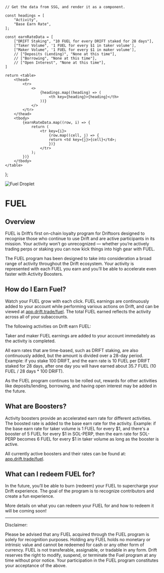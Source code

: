     // Get the data from SSG, and render it as a component.
  
    const headings = [
        "Activity",
        "Base Earn Rate",
    ];

    const earnRateData = [
        ["DRIFT Staking", "10 FUEL for every DRIFT staked for 28 days"],
        ["Taker Volume", '1 FUEL for every $1 in taker volume'],
        ["Maker Volume", '1 FUEL for every $1 in maker volume'],
        // ["Deposits (Lending)", "None at this time"],
        // ["Borrowing", "None at this time"],
        // ["Open Interest", "None at this time"],
    ]

    return <table>
        <thead>
            <tr>
                <>
                    {headings.map((heading) => (
                        <th key={heading}>{heading}</th>
                    ))}
                </>
            </tr>
        </thead>
        <tbody>
            {earnRateData.map((row, i) => {
                return (
                    <tr key={i}>
                        {row.map((cell, j) => {
                        return <td key={j}>{cell}</td>;
                        })}
                    </tr>
                );
            })}
        </tbody>
    </table>
};


<div style={{ display: 'flex', flexDirection: 'row', alignItems: 'center',  padding: '24px 0 0 0' }}>
    <img src="/assets/fuel-droplet-large.svg" alt="Fuel Droplet" style={{ marginRight: '16px', position: 'relative', top: '2px' }} />
    <h1 style={{fontSize: '44px', fontWeight: 'bold'}}>FUEL</h1>
</div>

## Overview

FUEL is Drift’s first on-chain loyalty program for Driftoors designed to recognise those who continue to use Drift and are active participants in its mission. Your activity won’t go unrecognized — whether you’re actively trading perps or staking you can now kick things into high gear with FUEL. 

The FUEL program has been designed to take into consideration a broad range of activity throughout the Drift ecosystem. Your activity is represented with each FUEL you earn and you’ll be able to accelerate even faster with Activity Boosters.

## How do I Earn Fuel?

Watch your FUEL grow with each click. FUEL earnings are continuously added to your account while performing various actions on Drift, and can be viewed at [app.drift.trade/fuel](http://app.drift.trade/fuel). The total FUEL earned reflects the activity across all of your subaccounts.

The following activities on Drift earn FUEL:
<FuelBaseRatesTable />

Taker and maker FUEL earnings are added to your account immedaitely as the activity is completed.

All earn rates that are time-based, such as DRIFT staking, are also continuously added, but the amount is divided over a 28-day period. Example: if you stake 100 DRIFT, and the earn rate is 10 FUEL per DRIFT staked for 28 days, after one day you will have earned about 35.7 FUEL (10 FUEL / 28 days * 100 DRIFT).

As the FUEL program continues to be rolled out, rewards for other activities like deposits/lending, borrowing, and having open interest may be added in the future.

## What are Boosters?

Activity boosters provide an accelerated earn rate for different activities. The boosted rate is added to the base earn rate for the activity. Example: if the base earn rate for taker volume is 1 FUEL for every \$1, and there's a booster of 5 FUEL for every \$1 in SOL-PERP, then the earn rate for SOL-PERP becomes 6 FUEL for every \$1 in taker volume as long as the booster is active.

All currently active boosters and their rates can be found at: [app.drift.trade/fuel](http://app.drift.trade/fuel).

## What can I redeem FUEL for?

In the future, you’ll be able to burn (redeem) your FUEL to supercharge your Drift experience. The goal of the program is to recognize contributors and create a fun experience.

More details on what you can redeem your FUEL for and how to redeem it will be coming soon!

---

Disclaimer:

Please be advised that any FUEL acquired through the FUEL program is solely for recognition purposes. Holding any FUEL holds no monetary or intrinsic value and cannot be redeemed for cash or any other form of currency.  FUEL is not transferable, assignable, or tradable in any form. Drift reserves the right to modify, suspend, or terminate the Fuel program at any time without prior notice. Your participation in the FUEL program constitutes your acceptance of the above.
